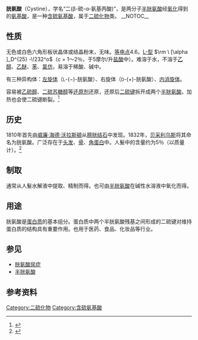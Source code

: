{{noteTA|G1=Chemistry}}
{{Chembox
| Name = <small>L</small>-胱氨酸
| ImageFileL1 = Cystine-skeletal.png
| ImageSizeL1 = 150px
| ImageFileR1 = Cystine-3D-balls.png
| ImageSizeR1 = 150px
| IUPACName = (2''R'',2'''R'')-3,3'-Dithiobis(2-aminopropanoic acid)
| OtherNames = 双硫丙氨酸、3,3'-二硫代二丙氨酸
| Section1 = {{Chembox Identifiers
| CASNo = 56-89-3
| CASNo_Ref = {{cascite|correct|CAS}}
|  PubChem  =  595
|  SMILES  = O=C(O)C(N)CSSCC(N)C(O)=O
  |  IUPHAR_ligand  =  5413
|  ChemSpiderID_Ref  = {{chemspidercite|correct|chemspider}}|  ChemSpiderID  =  575
|  UNII_Ref  = {{fdacite|correct|FDA}}|  UNII  =  48TCX9A1VT
|  KEGG_Ref  = {{keggcite|correct|kegg}}|  KEGG  =  C01420
|  InChI  =  1/C6H12N2O4S2/c7-3(5(9)10)1-13-14-2-4(8)6(11)12/h3-4H,1-2,7-8H2,(H,9,10)(H,11,12)
|  InChIKey  =  LEVWYRKDKASIDU-UHFFFAOYAA
|  ChEMBL_Ref  = {{ebicite|correct|EBI}}|  ChEMBL  =  366563
|  StdInChI_Ref  = {{stdinchicite|correct|chemspider}}|  StdInChI  =  1S/C6H12N2O4S2/c7-3(5(9)10)1-13-14-2-4(8)6(11)12/h3-4H,1-2,7-8H2,(H,9,10)(H,11,12)
|  StdInChIKey_Ref  = {{stdinchicite|correct|chemspider}}|  StdInChIKey  =  LEVWYRKDKASIDU-UHFFFAOYSA-N
|  ChEBI_Ref  = {{ebicite|correct|EBI}}|  ChEBI  =  35492
}}
| Section2 = {{Chembox Properties
| C=6 | H=12 | N=2 | O=4 | S=2
| Appearance = 
| Density = 
| MeltingPt = 260–261℃ (分解)
| BoilingPt = 
| Solubility = 190 mg/l (20℃)}}
| Section3 = {{Chembox Hazards
| ExternalMSDS = [http://msds.chem.ox.ac.uk/CY/l-cystine.html MSDS]
| FlashPt = 
| Autoignition = }}
}}

'''胱氨酸'''（Cystine），学名“二(β-硫-α-氨基丙酸)”，是两分子[[半胱氨酸|半胱氨酸]]经[[氧化|氧化]]得到的[[氨基酸|氨基酸]]，是一种[[含硫氨基酸|含硫氨基酸]]，属于[[二硫化物|二硫化物]]类。
__NOTOC__

==性质==
无色或白色六角形板状晶体或结晶粉末，无味。[[等电点|等电点]]4.6。[[D/L标记|L-型]] <math>\rm \ [\alpha ]_D^{25} -\!232^o</math>（c = 1～2％，于5摩尔/升[[盐酸|盐酸]]中）。难溶于水，不溶于[[乙醇|乙醇]]、[[乙醚|乙醚]]、[[苯|苯]]、[[氯仿|氯仿]]，易溶于稀酸、碱中。

有三种异构体：[[左旋体|左旋体]]（<small>L</small>-(−)-胱氨酸）、右旋体（<small>D</small>-(+)-胱氨酸）、[[内消旋体|内消旋体]]。

容易被[[乙硫醇|乙硫醇]]、[[二硫苏糖醇|二硫苏糖醇]]等[[还原剂|还原剂]]还原，还原后[[二硫键|二硫键]]拆开成两个[[半胱氨酸|半胱氨酸]]。加热也会使二硫键断裂。<ref>{{cite journal en
  | author = M.A. Aslaksena, O.H. Romarheima, T. Storebakkena and A. Skrede
  | title = Evaluation of content and digestibility of disulfide bonds and free thiols in unextruded and extruded diets containing fish meal and soybean protein sources
  | journal = Animal Feed Science and Technology
  | volume = 128
  | issue = 3-4
  | pages = 320–330
  | date = 28 June 2006
  | doi = 10.1016/j.anifeedsci.2005.11.008 }}</ref>

==历史==
1810年首先由[[威廉·海德·沃拉斯頓|威廉·海德·沃拉斯頓]]从[[膀胱结石|膀胱结石]]中发现。1832年，[[贝采利乌斯|贝采利乌斯]]将其命名为胱氨酸。广泛存在于[[头发|头发]]、[[骨|骨]]、[[角蛋白|角蛋白]]中。人髮中的含量约为5％（以质量计）。<ref>{{OrgSynth | author = Gortner, R. A.; W. F. Hoffman, W. F. | title = l-Cystine | collvol = 1 | collvolpages = 194 | year = 1941 | prep = CV1P0194}}</ref>

==制取==
通常从人髮水解液中提取、精制而得。也可由[[半胱氨酸|半胱氨酸]]在碱性水溶液中氧化而得。

==用途==
胱氨酸是[[蛋白质|蛋白质]]的基本组分。蛋白质中两个半胱氨酸残基之间形成的二硫键对维持蛋白质的结构具有重要作用。也用于医药、食品、化妆品等行业。

==参见==
* [[胱氨酸尿症|胱氨酸尿症]]
* [[半胱氨酸|半胱氨酸]]

== 参考资料 ==
{{reflist}}

[[Category:二硫化物|Category:二硫化物]]
[[Category:含硫氨基酸|Category:含硫氨基酸]]